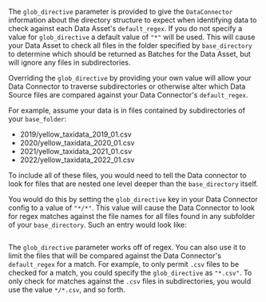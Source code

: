 The `glob_directive` parameter is provided to give the `DataConnector` information about the directory structure to expect when identifying data to check against each Data Asset's `default_regex`.  If you do not specify a value for `glob_directive` a default value of `"*"` will be used. This will cause your Data Asset to check all files in the folder specified by `base_directory` to determine which should be returned as Batches for the Data Asset, but will ignore any files in subdirectories.

Overriding the `glob_directive` by providing your own value will allow your Data Connector to traverse subdirectories or otherwise alter which Data Source files are compared against your Data Connector's `default_regex`.

For example, assume your data is in files contained by subdirectories of your `base_folder`:
- 2019/yellow_taxidata_2019_01.csv
- 2020/yellow_taxidata_2020_01.csv
- 2021/yellow_taxidata_2021_01.csv
- 2022/yellow_taxidata_2022_01.csv

To include all of these files, you would need to tell the Data connector to look for files that are nested one level deeper than the `base_directory` itself.

 You would do this by setting the `glob_directive` key in your Data Connector config to a value of `"*/*"`.  This value will cause the Data Connector to look for regex matches against the file names for all files found in any subfolder of your `base_directory`.  Such an entry would look like:

```python name="version-0.18.8 datasource_configuration_glob_directive"
```

The `glob_directive` parameter works off of regex.  You can also use it to limit the files that will be compared against the Data Connector's `default_regex` for a match.  For example, to only permit `.csv` files to be checked for a match, you could specify the `glob_directive` as `"*.csv"`.  To only check for matches against the `.csv` files in subdirectories, you would use the value `*/*.csv`, and so forth.

